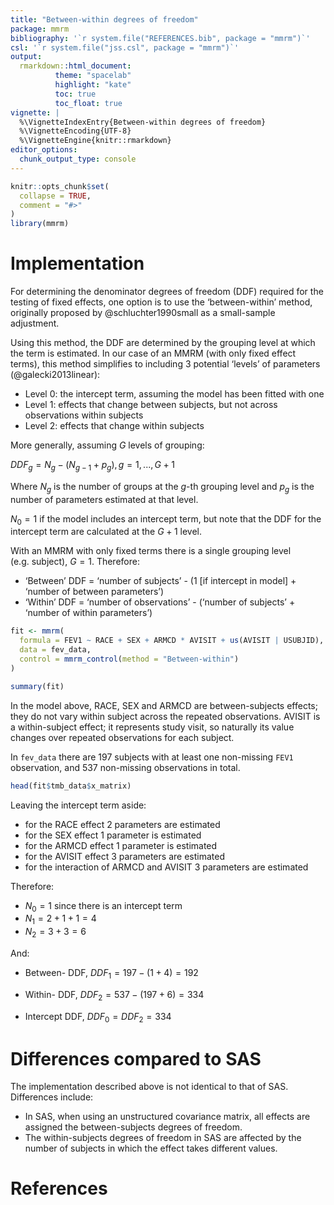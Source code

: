 ```yaml
---
title: "Between-within degrees of freedom"
package: mmrm
bibliography: '`r system.file("REFERENCES.bib", package = "mmrm")`'
csl: '`r system.file("jss.csl", package = "mmrm")`'
output:
  rmarkdown::html_document:
          theme: "spacelab"
          highlight: "kate"
          toc: true
          toc_float: true
vignette: |
  %\VignetteIndexEntry{Between-within degrees of freedom}
  %\VignetteEncoding{UTF-8}
  %\VignetteEngine{knitr::rmarkdown}
editor_options:
  chunk_output_type: console
---
```


```r
knitr::opts_chunk$set(
  collapse = TRUE,
  comment = "#>"
)
library(mmrm)
```

# Implementation

For determining the denominator degrees of freedom (DDF) required for the testing of fixed effects, one option is to use the 'between-within' method, originally proposed by @schluchter1990small as a small-sample adjustment.

Using this method, the DDF are determined by the grouping level at which the term is estimated. In our case of an MMRM (with only fixed effect terms), this method simplifies to including 3 potential 'levels' of parameters (@galecki2013linear):

* Level 0: the intercept term, assuming the model has been fitted with one
* Level 1: effects that change between subjects, but not across observations within subjects
* Level 2: effects that change within subjects

More generally, assuming $G$ levels of grouping:

$DDF_g=N_g-(N_{g-1}+p_g), g=1, ..., G+1$

Where $N_g$ is the number of groups at the $g$-th grouping level and $p_g$ is the number of parameters estimated at that level.

$N_0=1$ if the model includes an intercept term, but note that the DDF for the intercept term are calculated at the $G+1$ level.

With an MMRM with only fixed terms there is a single grouping level (e.g. subject), $G=1$. Therefore:

* 'Between' DDF = 'number of subjects' - (1 [if intercept in model] + 'number of between parameters')
* 'Within' DDF = 'number of observations' - ('number of subjects' + 'number of within parameters')

```r

fit <- mmrm(
  formula = FEV1 ~ RACE + SEX + ARMCD * AVISIT + us(AVISIT | USUBJID),
  data = fev_data,
  control = mmrm_control(method = "Between-within")
)

summary(fit)

```

In the model above, RACE, SEX and ARMCD are between-subjects effects; they do not vary within subject across the repeated observations. AVISIT is a within-subject effect; it represents study visit, so naturally its value changes over repeated observations for each subject.

In `fev_data` there are 197 subjects with at least one non-missing `FEV1` observation, and 537 non-missing observations in total.

```r

head(fit$tmb_data$x_matrix)

```

Leaving the intercept term aside:

* for the RACE effect 2 parameters are estimated
* for the SEX effect 1 parameter is estimated
* for the ARMCD effect 1 parameter is estimated
* for the AVISIT effect 3 parameters are estimated
* for the interaction of ARMCD and AVISIT 3 parameters are estimated

Therefore:

* $N_0=1$ since there is an intercept term
* $N_1=2+1+1=4$
* $N_2=3+3=6$

And:

* Between- DDF, $DDF_1=197-(1+4)=192$
* Within- DDF, $DDF_2=537-(197+6)=334$

* Intercept DDF, $DDF_0=DDF_2=334$

# Differences compared to SAS

The implementation described above is not identical to that of SAS. Differences include:

* In SAS, when using an unstructured covariance matrix, all effects are assigned the between-subjects degrees of freedom.
* The within-subjects degrees of freedom in SAS are affected by the number of subjects in which the effect takes different values.

# References
